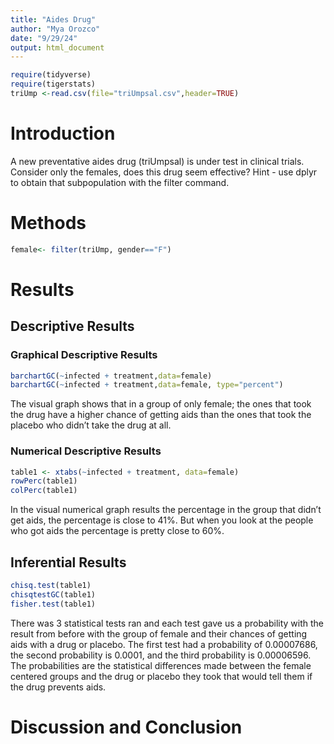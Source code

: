 ```yaml
---
title: "Aides Drug"
author: "Mya Orozco"
date: "9/29/24"
output: html_document
---
```


```r
require(tidyverse)
require(tigerstats)
triUmp <-read.csv(file="triUmpsal.csv",header=TRUE)
```

# Introduction

<!--In this section you explain what you are trying to show.  Where did the data come from?  What is the research or other question you are trying to answer?.  If you skimp in this section expect to be marked down in your grade. Paint a picture of the project a couple of paragraphs is expected!-->

A new  preventative aides drug (triUmpsal) is under test in clinical trials. Consider only the females, does this drug seem effective?  Hint - use dplyr to obtain that subpopulation with the filter command.

# Methods

<!--Decide on your methods:  use "variable analysis" or other appropriate descriptors.  Make sure to choose at least one graphical method and at least one numerical method. Discuss what data manipulations may be needed for example subsetting or other binning procedures and what sort of graphical displays and inferential tools will be used!-->

```r
female<- filter(triUmp, gender=="F")
```

# Results

<!--Divide this section into two sub-sections:  One for your descriptive  results and one for your inferential results.!-->

## Descriptive Results

### Graphical Descriptive Results

<!--Graphical results here.  Make sure to show your code.  Provide appropriate labels for axes, giving units if possible, and provide a good title for the graph, too.  Use the graphical results to describe the patterns if any that exist in the data as focused toward the research question. Bottom line is to explain the features of the graph that are relevant to conforming or departing to what is expected by your null hypothesis !-->

```r
barchartGC(~infected + treatment,data=female)
barchartGC(~infected + treatment,data=female, type="percent")

```

The visual graph shows that in a group of only female; the ones that took the drug have a higher chance of getting aids than the ones that took the placebo who didn't take the drug at all.

### Numerical Descriptive Results

<!--Numerical results go here. Use the numerical results to describe the patterns if any that exist in the data as focused toward the research question!-->

```r
table1 <- xtabs(~infected + treatment, data=female)
rowPerc(table1)
colPerc(table1)
```

In the visual numerical graph results the percentage in the group that didn't get aids, the percentage is close to 41%. But when you look at the people who got aids the percentage is pretty close to 60%.

## Inferential Results

<!--State hypothesis clearly.  Make sure your discussion of the inferential test covers all the aspects that the test output produces, such as test statistic, p-value etc.  Make a decision about the null hypothesis, explain the assumptions on which the selected test/procedure was based, and why the chosen procedure satisfys the assumptions and is appropriate to answer the research question!-->


```r
chisq.test(table1)
chisqtestGC(table1)
fisher.test(table1)
```

There was 3 statistical tests ran and each test gave us a probability with the result from before with the group of female and their chances of getting aids with a drug or placebo. The first test had a probability of 0.00007686, the second probability is 0.0001, and the third probability is 0.00006596. The probabilities are the statistical differences made between the female centered groups and the drug or placebo they took that would tell them if the drug prevents aids.

# Discussion and Conclusion

<!--Discussion and conclusion here.  If you found a relationship be sure to consider whether the relationship occurs because one of the variavbles causes the other, or whether they perhasps are related for some other reason.  Watch the chapter 6 videos from the GeorgeTown videos collection.!-->
